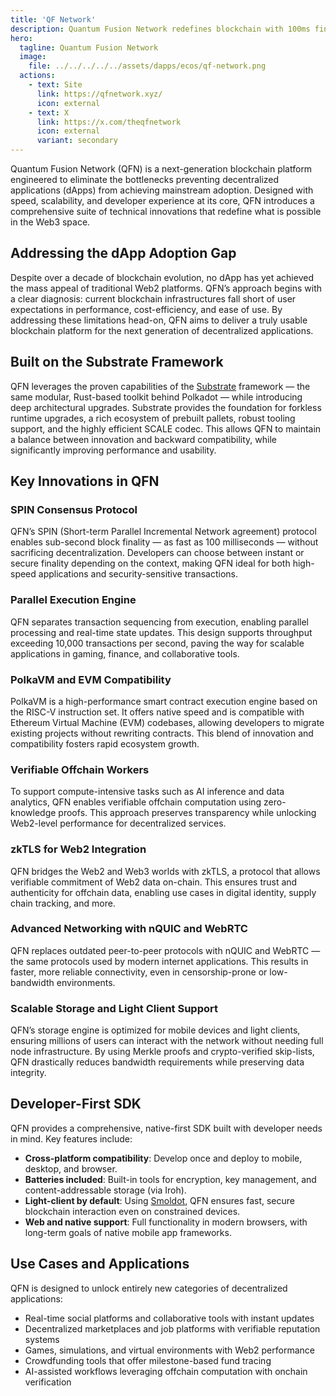 ```yaml
---
title: 'QF Network'
description: Quantum Fusion Network redefines blockchain with 100ms finality, parallel execution, and a native-first SDK for scalable dApps.
hero:
  tagline: Quantum Fusion Network
  image: 
    file: ../../../../../assets/dapps/ecos/qf-network.png
  actions:
    - text: Site
      link: https://qfnetwork.xyz/
      icon: external
    - text: X
      link: https://x.com/theqfnetwork
      icon: external
      variant: secondary
---
```



Quantum Fusion Network (QFN) is a next-generation blockchain platform engineered to eliminate the bottlenecks preventing decentralized applications (dApps) from achieving mainstream adoption. Designed with speed, scalability, and developer experience at its core, QFN introduces a comprehensive suite of technical innovations that redefine what is possible in the Web3 space.

## Addressing the dApp Adoption Gap
Despite over a decade of blockchain evolution, no dApp has yet achieved the mass appeal of traditional Web2 platforms. QFN’s approach begins with a clear diagnosis: current blockchain infrastructures fall short of user expectations in performance, cost-efficiency, and ease of use. By addressing these limitations head-on, QFN aims to deliver a truly usable blockchain platform for the next generation of decentralized applications.

## Built on the Substrate Framework
QFN leverages the proven capabilities of the [Substrate](https://substrate.io/) framework — the same modular, Rust-based toolkit behind Polkadot — while introducing deep architectural upgrades. Substrate provides the foundation for forkless runtime upgrades, a rich ecosystem of prebuilt pallets, robust tooling support, and the highly efficient SCALE codec. This allows QFN to maintain a balance between innovation and backward compatibility, while significantly improving performance and usability.

## Key Innovations in QFN

### SPIN Consensus Protocol
QFN’s SPIN (Short-term Parallel Incremental Network agreement) protocol enables sub-second block finality — as fast as 100 milliseconds — without sacrificing decentralization. Developers can choose between instant or secure finality depending on the context, making QFN ideal for both high-speed applications and security-sensitive transactions.

### Parallel Execution Engine
QFN separates transaction sequencing from execution, enabling parallel processing and real-time state updates. This design supports throughput exceeding 10,000 transactions per second, paving the way for scalable applications in gaming, finance, and collaborative tools.

### PolkaVM and EVM Compatibility
PolkaVM is a high-performance smart contract execution engine based on the RISC-V instruction set. It offers native speed and is compatible with Ethereum Virtual Machine (EVM) codebases, allowing developers to migrate existing projects without rewriting contracts. This blend of innovation and compatibility fosters rapid ecosystem growth.

### Verifiable Offchain Workers
To support compute-intensive tasks such as AI inference and data analytics, QFN enables verifiable offchain computation using zero-knowledge proofs. This approach preserves transparency while unlocking Web2-level performance for decentralized services.

### zkTLS for Web2 Integration
QFN bridges the Web2 and Web3 worlds with zkTLS, a protocol that allows verifiable commitment of Web2 data on-chain. This ensures trust and authenticity for offchain data, enabling use cases in digital identity, supply chain tracking, and more.

### Advanced Networking with nQUIC and WebRTC
QFN replaces outdated peer-to-peer protocols with nQUIC and WebRTC — the same protocols used by modern internet applications. This results in faster, more reliable connectivity, even in censorship-prone or low-bandwidth environments.

### Scalable Storage and Light Client Support
QFN’s storage engine is optimized for mobile devices and light clients, ensuring millions of users can interact with the network without needing full node infrastructure. By using Merkle proofs and crypto-verified skip-lists, QFN drastically reduces bandwidth requirements while preserving data integrity.

## Developer-First SDK
QFN provides a comprehensive, native-first SDK built with developer needs in mind. Key features include:

- **Cross-platform compatibility**: Develop once and deploy to mobile, desktop, and browser.
- **Batteries included**: Built-in tools for encryption, key management, and content-addressable storage (via Iroh).
- **Light-client by default**: Using [Smoldot](https://github.com/smol-dot/smoldot), QFN ensures fast, secure blockchain interaction even on constrained devices.
- **Web and native support**: Full functionality in modern browsers, with long-term goals of native mobile app frameworks.

## Use Cases and Applications
QFN is designed to unlock entirely new categories of decentralized applications:

- Real-time social platforms and collaborative tools with instant updates
- Decentralized marketplaces and job platforms with verifiable reputation systems
- Games, simulations, and virtual environments with Web2 performance
- Crowdfunding tools that offer milestone-based fund tracing
- AI-assisted workflows leveraging offchain computation with onchain verification